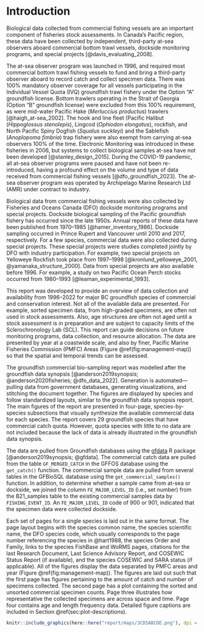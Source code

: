 \clearpage

# Introduction {#sec:introduction}

Biological data collected from commercial fishing vessels are an important component of fisheries stock assessments. In Canada’s Pacific region, these data have been collected by independent, third-party at-sea observers aboard commercial bottom trawl vessels, dockside monitoring programs, and special projects [@davis_evaluating_2008].

The at-sea observer program was launched in 1996, and required most commercial bottom trawl fishing vessels to fund and bring a third-party observer aboard to record catch and collect specimen data. There was 100% mandatory observer coverage for all vessels participating in the Individual Vessel Quota (IVQ) groundfish trawl fishery under the Option "A" groundfish license. Bottom trawlers operating in the Strait of Georgia (Option "B" groundfish license) were excluded from this 100% requirement, as were mid-water Pacific Hake (*Merluccius productus*) trawlers [@haigh_at-sea_2002]. The hook and line fleet (Pacific Halibut (*Hippoglossus stenolepis*), Lingcod (*Ophiodon elongatus*), rockfish, and North Pacific Spiny Dogfish (*Squalus suckleyi*) and the Sablefish (*Anoplopoma fimbria*) trap fishery were also exempt from carrying at-sea observers 100% of the time. Electronic Monitoring was introduced in these fisheries in 2006, but systems to collect biological samples at-sea have not been developed [@stanley_design_2015]. During the COVID-19 pandemic, all at-sea observer programs were paused and have not been re-introduced, having a profound effect on the volume and type of data received from commercial fishing vessels [@dfo_groundfish_2023]. The at-sea observer program was operated by Archipelago Marine Research Ltd (AMR) under contract to industry.

Biological data from commercial fishing vessels were also collected by Fisheries and Oceans Canada (DFO) dockside monitoring programs and special projects. Dockside biological sampling of the Pacific groundfish fishery has occurred since the late 1950s. Annual reports of these data have been published from 1970--1985 [@hamer_inventory_1986]. Dockside sampling occurred in Prince Rupert and Vancouver until 2010 and 2017, respectively. For a few species, commercial data were also collected during special projects. These special projects were studies completed jointly by DFO with industry participation. For example, two special projects on Yelloweye Rockfish took place from 1997--1998 [@kronlund_yelloweye_2001, @yamanaka_structure_2000]. Data from special projects are also available before 1996. For example, a study on two Pacific Ocean Perch stocks occurred from 1980--1993 [@leaman_experimental_1993].

This report was developed to provide an overview of data collection and availability from 1996--2022 for major BC groundfish species of commercial and conservation interest. Not all of the available data are presented. For example, sorted specimen data, from high-graded specimens, are often not used in stock assessments. Also, age structures are often not aged until a stock assessment is in preparation and are subject to capacity limits of the Sclerochronology Lab (SCL). This report can guide decisions on future monitoring programs, data collection, and resource allocation. The data are presented by year at a coastwide scale, and also by finer, Pacific Marine Fisheries Commission (PMFC) Areas (Figure \@ref(fig:management-map)) so that the spatial and temporal trends can be assessed. 

The groundfish commercial bio-sampling report was modelled after the groundfish data synopsis [@anderson2019synopsis; @anderson2020fisheries; @dfo_data_2022]. Generation is automated---pulling data from government databases, generating visualizations, and stitching the document together. The figures are displayed by species and follow standardized layouts, similar to the groundfish data synopsis report. The main figures of the report are presented in four-page, species-by-species subsections that visually synthesize the available commercial data for each species. The report covers 29 groundfish species that have commercial catch quota. However, quota species with little to no data are not included because the lack of data is already illustrated in the groundfish data synopsis.  

The data are pulled from Groundfish databases using the [gfdata](https://github.com/pbs-assess/gfdata) R package [@anderson2019synopsis; @gfdata]. The commercial catch data are pulled from the table `GF_MERGED_CATCH` in the GFFOS database using the `get_catch()` function. The commercial sample data are pulled from several tables in the GFBioSQL database using the `get_commercial_samples()` function. In addition, to determine whether a sample came from at-sea or dockside, we joined the column `FE_MAJOR_LEVEL_ID` (i.e., set number) from the B21_samples table to the existing commercial samples data by `FISHING_EVENT_ID`. An `FE_MAJOR_LEVEL_ID` code of 900 or 901, indicated that the specimen data were collected dockside.

Each set of pages for a single species is laid out in the same format. The page layout begins with the species common name, the species scientific name, the DFO species code, which usually corresponds to the page number referencing the species in @hart1988, the species Order and Family, links to the species FishBase and WoRMS pages, citations for the last Research Document, Last Science Advisory Report, and COSEWIC Status Report (if available), and the species COSEWIC and SARA status (if applicable). All of the figures display the data separated by PMFC areas and year (Figure \@ref(fig:management-map)). The figures are laid out such that the first page has figures pertaining to the amount of catch and number of specimens collected. The second page has a plot containing the sorted and unsorted commercial specimen counts. Page three illustrates how representative the collected specimens are across space and time. Page four contains age and length frequency data. Detailed figure captions are included in Section \@ref(sec:plot-descriptions).

```r
knitr::include_graphics(here::here("report/maps/3CD5ABCDE.png"), dpi = NA)
```

\clearpage
